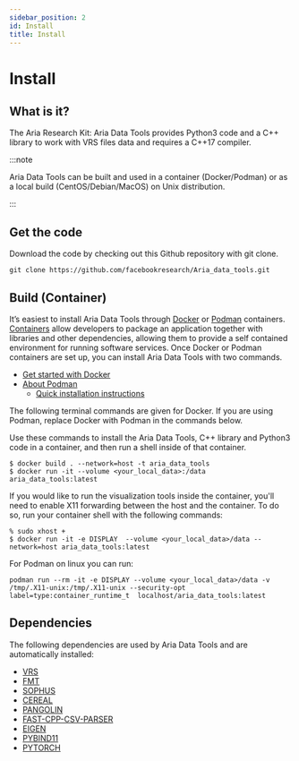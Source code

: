 ```yaml
---
sidebar_position: 2
id: Install
title: Install
---
```

# Install

## What is it?

The Aria Research Kit: Aria Data Tools provides Python3 code and a C++ library to work with VRS files data and requires a C++17 compiler.

:::note

Aria Data Tools can be built and used in a container (Docker/Podman) or as a local build (CentOS/Debian/MacOS) on Unix distribution.

:::

## Get the code

Download the code by checking out this Github repository with git clone.


```
git clone https://github.com/facebookresearch/Aria_data_tools.git
```



## Build (Container)
It’s easiest to install Aria Data Tools through [Docker](https://www.docker.com/resources/what-container/) or [Podman](https://podman.io/) containers. [Containers](https://en.wikipedia.org/wiki/OS-level_virtualization) allow developers to package an application together with libraries and other dependencies, allowing them to provide a self contained environment for running software services. Once Docker or Podman containers are set up, you can install Aria Data Tools with two commands.

* [Get started with Docker](https://www.docker.com/products/docker-desktop/)
* [About Podman](https://podman.io/getting-started/)
    * [Quick installation instructions](/FAQ.mdx)

The following terminal commands are given for Docker. If you are using Podman, replace Docker with Podman in the commands below.

Use these commands to install the Aria Data Tools, C++ library and Python3 code in a container, and then run a shell inside of that container.


```
$ docker build . --network=host -t aria_data_tools
$ docker run -it --volume <your_local_data>:/data aria_data_tools:latest
```

If you would like to run the visualization tools inside the container, you'll need to enable X11 forwarding between the host and the container.  To do so, run your container shell with the following commands:

```
% sudo xhost +
$ docker run -it -e DISPLAY  --volume <your_local_data>/data --network=host aria_data_tools:latest
```

For Podman on linux you can run:
```
podman run --rm -it -e DISPLAY --volume <your_local_data>/data -v /tmp/.X11-unix:/tmp/.X11-unix --security-opt label=type:container_runtime_t  localhost/aria_data_tools:latest
```


## Dependencies

The following dependencies are used by Aria Data Tools and are automatically installed:


* [VRS](https://github.com/facebookresearch/vrs)
* [FMT](https://github.com/fmtlib/fmt)
* [SOPHUS](https://github.com/strasdat/Sophus)
* [CEREAL](https://github.com/USCiLab/cereal)
* [PANGOLIN](https://github.com/stevenlovegrove/Pangolin)
* [FAST-CPP-CSV-PARSER](https://github.com/ben-strasser/fast-cpp-csv-parser)
* [EIGEN](https://gitlab.com/libeigen/eigen)
* [PYBIND11](https://github.com/pybind/pybind11)
* [PYTORCH](https://github.com/pytorch/pytorch)
